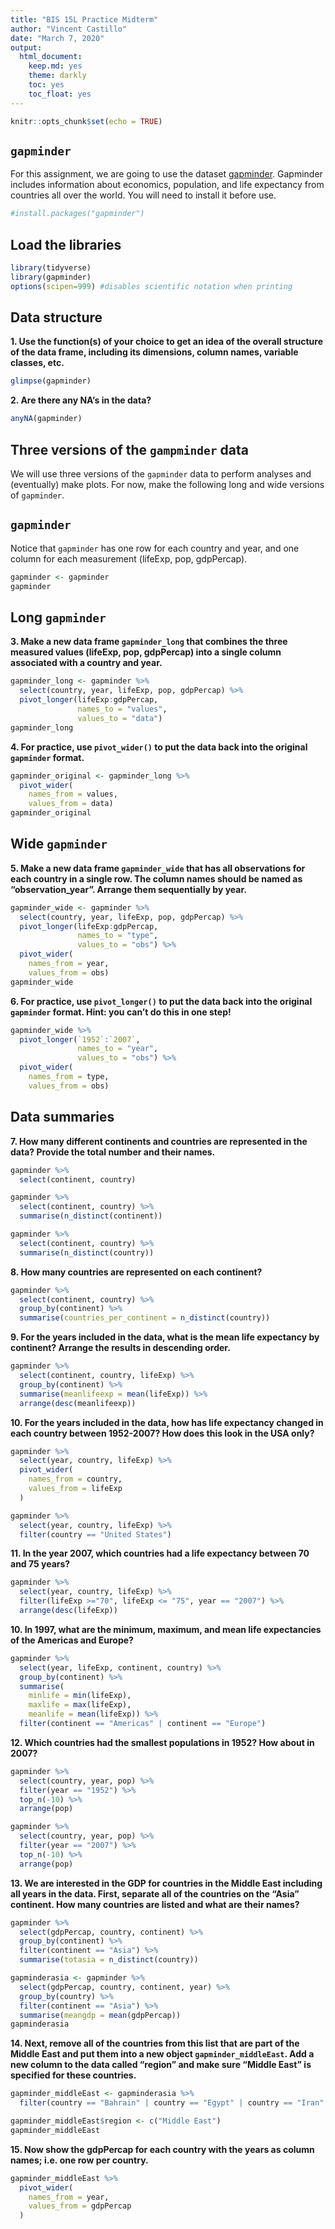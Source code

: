 ```yaml
---
title: "BIS 15L Practice Midterm"
author: "Vincent Castillo"
date: "March 7, 2020"
output:
  html_document:
    keep.md: yes
    theme: darkly
    toc: yes
    toc_float: yes
---
```


```r
knitr::opts_chunk$set(echo = TRUE)
```

## `gapminder`
For this assignment, we are going to use the dataset [gapminder](https://cran.r-project.org/web/packages/gapminder/index.html). Gapminder includes information about economics, population, and life expectancy from countries all over the world. You will need to install it before use.
```r
#install.packages("gapminder")
```

## Load the libraries
```r
library(tidyverse)
library(gapminder)
options(scipen=999) #disables scientific notation when printing
```

## Data structure
**1. Use the function(s) of your choice to get an idea of the overall structure of the data frame, including its dimensions, column names, variable classes, etc.**
```r
glimpse(gapminder)
```


**2. Are there any NA's in the data?**
```r
anyNA(gapminder)
```


## Three versions of the `gampminder` data  
We will use three versions of the `gapminder` data to perform analyses and (eventually) make plots. For now, make the following long and wide versions of `gapminder`.

## `gapminder`
Notice that `gapminder` has one row for each country and year, and one column for each measurement (lifeExp, pop, gdpPercap).
```r
gapminder <- gapminder
gapminder
```

## Long `gapminder`
**3. Make a new data frame `gapminder_long` that combines the three measured values (lifeExp, pop, gdpPercap) into a single column associated with a country and year.**
```r
gapminder_long <- gapminder %>%
  select(country, year, lifeExp, pop, gdpPercap) %>%
  pivot_longer(lifeExp:gdpPercap,
               names_to = "values",
               values_to = "data")
gapminder_long
```

**4. For practice, use `pivot_wider()` to put the data back into the original `gapminder` format.**
```r
gapminder_original <- gapminder_long %>%
  pivot_wider(
    names_from = values,
    values_from = data)
gapminder_original
```


## Wide `gapminder`
**5. Make a new data frame `gapminder_wide` that has all observations for each country in a single row. The column names should be named as "observation_year". Arrange them sequentially by year.**

```r
gapminder_wide <- gapminder %>%
  select(country, year, lifeExp, pop, gdpPercap) %>%
  pivot_longer(lifeExp:gdpPercap,
               names_to = "type",
               values_to = "obs") %>%
  pivot_wider(
    names_from = year,
    values_from = obs)
gapminder_wide
```


**6. For practice, use `pivot_longer()` to put the data back into the original `gapminder` format. Hint: you can't do this in one step!**

```r
gapminder_wide %>%
  pivot_longer(`1952`:`2007`,
               names_to = "year",
               values_to = "obs") %>%
  pivot_wider(
    names_from = type,
    values_from = obs)
```


## Data summaries
**7. How many different continents and countries are represented in the data? Provide the total number and their names.**

```r
gapminder %>%
  select(continent, country) 

gapminder %>%
  select(continent, country) %>%
  summarise(n_distinct(continent))

gapminder %>%
  select(continent, country) %>%
  summarise(n_distinct(country))
```

**8. How many countries are represented on each continent?**

```r
gapminder %>%
  select(continent, country) %>%
  group_by(continent) %>%
  summarise(countries_per_continent = n_distinct(country))
```

**9. For the years included in the data, what is the mean life expectancy by continent? Arrange the results in descending order.**

```r
gapminder %>%
  select(continent, country, lifeExp) %>%
  group_by(continent) %>%
  summarise(meanlifeexp = mean(lifeExp)) %>%
  arrange(desc(meanlifeexp))
```

**10. For the years included in the data, how has life expectancy changed in each country between 1952-2007? How does this look in the USA only?**

```r
gapminder %>%
  select(year, country, lifeExp) %>%
  pivot_wider(
    names_from = country,
    values_from = lifeExp
  )

gapminder %>%
  select(year, country, lifeExp) %>%
  filter(country == "United States") 
```

**11. In the year 2007, which countries had a life expectancy between 70 and 75 years?**

```r
gapminder %>%
  select(year, country, lifeExp) %>%
  filter(lifeExp >="70", lifeExp <= "75", year == "2007") %>%
  arrange(desc(lifeExp))
```

**10. In 1997, what are the minimum, maximum, and mean life expectancies of the Americas and Europe?**

```r
gapminder %>%
  select(year, lifeExp, continent, country) %>%
  group_by(continent) %>%
  summarise(
    minlife = min(lifeExp),
    maxlife = max(lifeExp),
    meanlife = mean(lifeExp)) %>%
  filter(continent == "Americas" | continent == "Europe")
```

**12. Which countries had the smallest populations in 1952? How about in 2007?**  

```r
gapminder %>%
  select(country, year, pop) %>%
  filter(year == "1952") %>%
  top_n(-10) %>%
  arrange(pop)

gapminder %>%
  select(country, year, pop) %>%
  filter(year == "2007") %>%
  top_n(-10) %>%
  arrange(pop)
```

**13. We are interested in the GDP for countries in the Middle East including all years in the data. First, separate all of the countries on the "Asia" continent. How many countries are listed and what are their names?**

```r
gapminder %>%
  select(gdpPercap, country, continent) %>%
  group_by(continent) %>%
  filter(continent == "Asia") %>%
  summarise(totasia = n_distinct(country))

gapminderasia <- gapminder %>%
  select(gdpPercap, country, continent, year) %>%
  group_by(country) %>%
  filter(continent == "Asia") %>%
  summarise(meangdp = mean(gdpPercap))
gapminderasia
```

**14. Next, remove all of the countries from this list that are part of the Middle East and put them into a new object `gapminder_middleEast`. Add a new column to the data called "region" and make sure "Middle East" is specified for these countries.**

```r
gapminder_middleEast <- gapminderasia %>%
  filter(country == "Bahrain" | country == "Egypt" | country == "Iran" | country == "Iraq" | country == "Israel" | country == "Jordan" | country == "Kuwait" | country == "Lebanon" | country == "Oman" | country == "Saudi Arabia" | country == "Syria" | country == "Turkey" | country == "Yemen, Rep.")

gapminder_middleEast$region <- c("Middle East")
gapminder_middleEast
```

**15. Now show the gdpPercap for each country with the years as column names; i.e. one row per country.**

```r
gapminder_middleEast %>%
  pivot_wider(
    names_from = year,
    values_from = gdpPercap
  )
```
